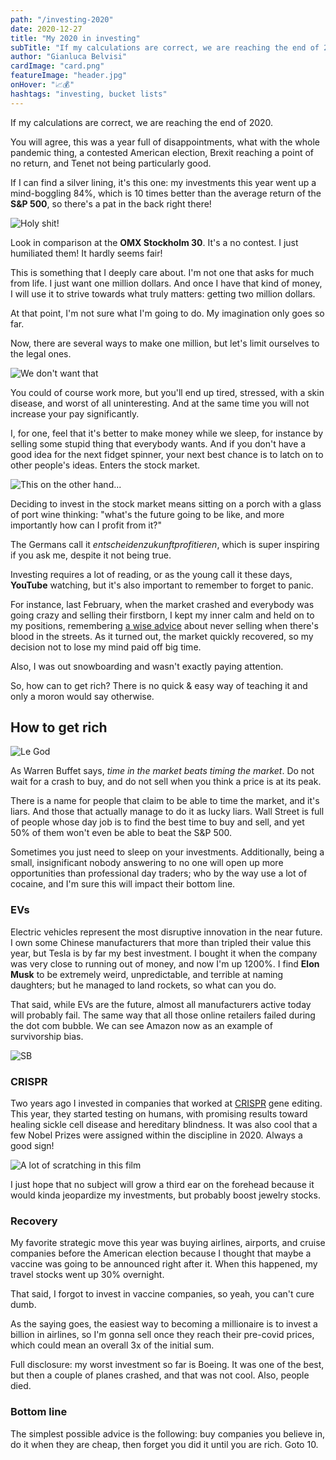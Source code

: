 ```yaml
---
path: "/investing-2020"
date: 2020-12-27
title: "My 2020 in investing"
subTitle: "If my calculations are correct, we are reaching the end of 2020"
author: "Gianluca Belvisi"
cardImage: "card.png"
featureImage: "header.jpg"
onHover: "📈💰"
hashtags: "investing, bucket lists"
---
```

If my calculations are correct, we are reaching the end of 2020.

You will agree, this was a year full of disappointments, what with the whole pandemic thing, a contested American election, Brexit reaching a point of no return, and Tenet not being particularly good.

If I can find a silver lining, it's this one: my investments this year went up a mind-boggling 84%, which is 10 times better than the average return of the **S&P 500**, so there's a pat in the back right there!

![Holy shit!](result.jpg)

Look in comparison at the **OMX Stockholm 30**. It's a no contest. I just humiliated them! It hardly seems fair!

This is something that I deeply care about. I'm not one that asks for much from life. I just want one million dollars. And once I have that kind of money, I will use it to strive towards what truly matters: getting two million dollars.

At that point, I'm not sure what I'm going to do. My imagination only goes so far.

Now, there are several ways to make one million, but let's limit ourselves to the legal ones.

![We don't want that](workaholism.jpg)

You could of course work more, but you'll end up tired, stressed, with a skin disease, and worst of all uninteresting. And at the same time you will not increase your pay significantly.

I, for one, feel that it's better to make money while we sleep, for instance by selling some stupid thing that everybody wants. And if you don't have a good idea for the next fidget spinner, your next best chance is to latch on to other people's ideas. Enters the stock market.

![This on the other hand...](trading-places.jpg)

Deciding to invest in the stock market means sitting on a porch with a glass of port wine thinking: "what's the future going to be like, and more importantly how can I profit from it?"

The Germans call it *entscheidenzukunftprofitieren*, which is super inspiring if you ask me, despite it not being true.

Investing requires a lot of reading, or as the young call it these days, **YouTube** watching, but it's also important to remember to forget to panic.

For instance, last February, when the market crashed and everybody was going crazy and selling their firstborn, I kept my inner calm and held on to my positions, remembering [a wise advice](https://www.investopedia.com/articles/financial-theory/08/contrarian-investing.asp) about never selling when there's blood in the streets. As it turned out, the market quickly recovered, so my decision not to lose my mind paid off big time.

Also, I was out snowboarding and wasn't exactly paying attention.

So, how can to get rich? There is no quick & easy way of teaching it and only a moron would say otherwise.

## How to get rich

![Le God](buffett.jpeg)

As Warren Buffet says, *time in the market beats timing the market*. Do not wait for a crash to buy, and do not sell when you think a price is at its peak.

There is a name for people that claim to be able to time the market, and it's liars. And those that actually manage to do it as lucky liars. Wall Street is full of people whose day job is to find the best time to buy and sell, and yet 50% of them won't even be able to beat the S&P 500.

Sometimes you just need to sleep on your investments. Additionally, being a small, insignificant nobody answering to no one will open up more opportunities than professional day traders; who by the way use a lot of cocaine, and I'm sure this will impact their bottom line.

### EVs

Electric vehicles represent the most disruptive innovation in the near future. I own some Chinese manufacturers that more than tripled their value this year, but Tesla is by far my best investment. I bought it when the company was very close to running out of money, and now I'm up 1200%. I find **Elon Musk** to be extremely weird, unpredictable, and terrible at naming daughters; but he managed to land rockets, so what can you do.

That said, while EVs are the future, almost all manufacturers active today will probably fail. The same way that all those online retailers failed during the dot com bubble. We can see Amazon now as an example of survivorship bias.

![SB](survivorship_bias_plane.png)


### CRISPR

Two years ago I invested in companies that worked at [CRISPR](https://en.wikipedia.org/wiki/CRISPR) gene editing. This year, they started testing on humans, with promising results toward healing sickle cell disease and hereditary blindness. It was also cool that a few Nobel Prizes were assigned within the discipline in 2020. Always a good sign!

![A lot of scratching in this film](gattaca.jpg)

I just hope that no subject will grow a third ear on the forehead because it would kinda jeopardize my investments, but probably boost jewelry stocks.

### Recovery

My favorite strategic move this year was buying airlines, airports, and cruise companies before the American election because I thought that maybe a vaccine was going to be announced right after it. When this happened, my travel stocks went up 30% overnight.

That said, I forgot to invest in vaccine companies, so yeah, you can't cure dumb.

As the saying goes, the easiest way to becoming a millionaire is to invest a billion in airlines, so I'm gonna sell once they reach their pre-covid prices, which could mean an overall 3x of the initial sum.

Full disclosure: my worst investment so far is Boeing. It was one of the best, but then a couple of planes crashed, and that was not cool. Also, people died.

### Bottom line

The simplest possible advice is the following: buy companies you believe in, do it when they are cheap, then forget you did it until you are rich. Goto 10.